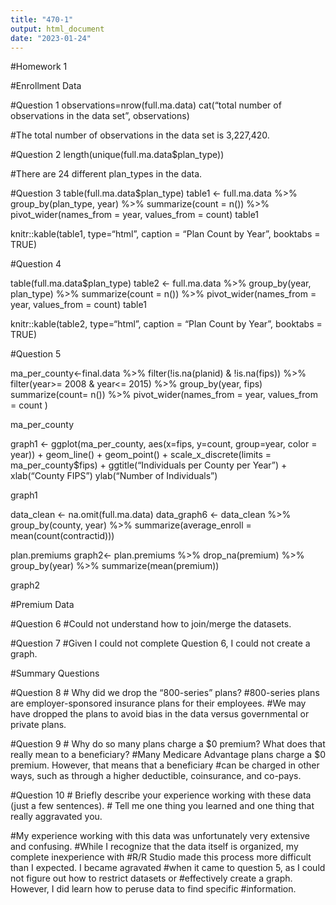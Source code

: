 ```yaml
---
title: "470-1"
output: html_document
date: "2023-01-24"
---
```


#Homework 1

#Enrollment Data

#Question 1
observations=nrow(full.ma.data)
cat("total number of observations in the data set", observations)

#The total number of observations in the data set is 3,227,420. 

#Question 2
length(unique(full.ma.data$plan_type))

#There are 24 different plan_types in the data. 

#Question 3
table(full.ma.data$plan_type)
table1 <- full.ma.data %>%
  group_by(plan_type, year) %>%
  summarize(count = n()) %>%
  pivot_wider(names_from = year, values_from = count)
table1

knitr::kable(table1,
             type="html", caption = "Plan Count by Year", booktabs = TRUE)

#Question 4

table(full.ma.data$plan_type)
table2 <- full.ma.data %>%
  group_by(year, plan_type) %>%
  summarize(count = n()) %>%
  pivot_wider(names_from = year, values_from = count)
table1

knitr::kable(table2,
             type="html", caption = "Plan Count by Year", booktabs = TRUE)

#Question 5

ma_per_county<-final.data %>%
  filter(!is.na(planid) & !is.na(fips)) %>%
  filter(year>= 2008 &  year<= 2015) %>%
  group_by(year, fips)
  summarize(count= n())  %>%
  pivot_wider(names_from = year, values_from = count )
  
ma_per_county
  
graph1 <- ggplot(ma_per_county, aes(x=fips, y=count, group=year, color = year)) +
  geom_line() +
  geom_point() +
  scale_x_discrete(limits = ma_per_county$fips) +
  ggtitle("Individuals per County per Year ") +
  xlab("County FIPS")
  ylab("Number of Individuals")

graph1

data_clean <- na.omit(full.ma.data)
data_graph6 <- data_clean %>%
  group_by(county, year) %>%
  summarize(average_enroll = mean(count(contractid)))

plan.premiums
graph2<- plan.premiums %>%
  drop_na(premium) %>%
  group_by(year) %>%
  summarize(mean(premium))

graph2

#Premium Data

#Question 6
#Could not understand how to join/merge the datasets. 

#Question 7
#Given I could not complete Question 6, I could not create a graph. 

#Summary Questions

#Question 8
# Why did we drop the “800-series” plans?
#800-series plans are employer-sponsored insurance plans for their employees.
#We may have dropped the plans to avoid bias in the data versus governmental or private plans.  

#Question 9
# Why do so many plans charge a $0 premium? What does that really mean to a beneficiary?
#Many Medicare Advantage plans charge a $0 premium. However, that means that a beneficiary 
#can be charged in other ways, such as through a higher deductible, coinsurance, and co-pays. 

#Question 10
# Briefly describe your experience working with these data (just a few sentences). 
# Tell me one thing you learned and one thing that really aggravated you.

#My experience working with this data was unfortunately very extensive and confusing. 
#While I recognize that the data itself is organized, my complete inexperience with 
#R/R Studio made this process more difficult than I expected. I became agravated
#when it came to question 5, as I could not figure out how to restrict datasets or 
#effectively create a graph. However, I did learn how to peruse data to find specific 
#information. 
